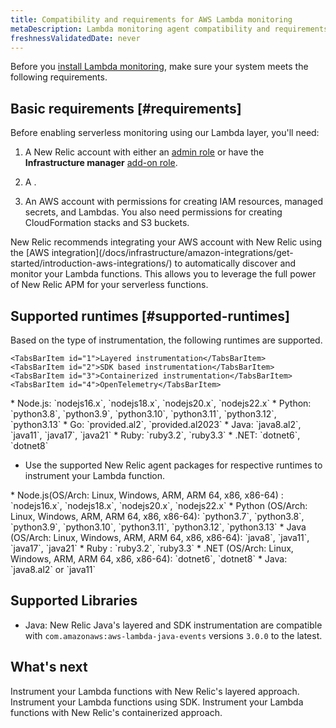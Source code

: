 ```yaml
---
title: Compatibility and requirements for AWS Lambda monitoring
metaDescription: Lambda monitoring agent compatibility and requirements.
freshnessValidatedDate: never
---
```


Before you [install Lambda monitoring](/docs/serverless-function-monitoring/aws-lambda-monitoring/instrument-lambda-function/configure-serverless-aws-monitoring), make sure your system meets the following requirements.

## Basic requirements [#requirements]

Before enabling serverless monitoring using our Lambda layer, you'll need:

1. A New Relic account with either an [admin role](/docs/accounts/original-accounts-billing/original-users-roles/users-roles-original-user-model/#roles) or have the **Infrastructure manager** [add-on role](/docs/accounts/original-accounts-billing/original-users-roles/users-roles-original-user-model#add-on).

2. A <InlinePopover type="userKey" />.

3. An AWS account with permissions for creating IAM resources, managed secrets, and Lambdas. You also need permissions for creating CloudFormation stacks and S3 buckets.

<Callout variant="tip">
  New Relic recommends integrating your AWS account with New Relic using the [AWS integration](/docs/infrastructure/amazon-integrations/get-started/introduction-aws-integrations/) to automatically discover and monitor your Lambda functions. This allows you to leverage the full power of New Relic APM for your serverless functions.
</Callout>

## Supported runtimes [#supported-runtimes]

Based on the type of instrumentation, the following runtimes are supported.

<Tabs>
  <TabsBar>

    <TabsBarItem id="1">Layered instrumentation</TabsBarItem>
    <TabsBarItem id="2">SDK based instrumentation</TabsBarItem>
    <TabsBarItem id="3">Containerized instrumentation</TabsBarItem>
    <TabsBarItem id="4">OpenTelemetry</TabsBarItem>

  </TabsBar>
  <TabsPages>
  

<TabsPageItem id="1">
* Node.js: `nodejs16.x`, `nodejs18.x`, `nodejs20.x`, `nodejs22.x`
* Python: `python3.8`, `python3.9`, `python3.10`, `python3.11`, `python3.12`, `python3.13`
* Go: `provided.al2`, `provided.al2023`
* Java: `java8.al2`, `java11`, `java17`, `java21`
* Ruby: `ruby3.2`, `ruby3.3`
* .NET: `dotnet6`, `dotnet8`

</TabsPageItem>


<TabsPageItem id="2">

* Use the supported New Relic agent packages for respective runtimes to instrument your Lambda function.  

</TabsPageItem>

<TabsPageItem id="3">
* Node.js(OS/Arch: Linux, Windows, ARM, ARM 64, x86, x86-64) : `nodejs16.x`, `nodejs18.x`, `nodejs20.x`, `nodejs22.x`
* Python (OS/Arch: Linux, Windows, ARM, ARM 64, x86, x86-64): `python3.7`, `python3.8`, `python3.9`, `python3.10`, `python3.11`, `python3.12`, `python3.13`
* Java (OS/Arch: Linux, Windows, ARM, ARM 64, x86, x86-64): `java8`, `java11`, `java17`, `java21`
* Ruby :  `ruby3.2`, `ruby3.3`
* .NET (OS/Arch: Linux, Windows, ARM, ARM 64, x86, x86-64): `dotnet6`, `dotnet8`     
</TabsPageItem>

<TabsPageItem id="4">
* Java: `java8.al2` or `java11`

</TabsPageItem>
</TabsPages>

</Tabs>

## Supported Libraries

* Java: New Relic Java's layered and SDK instrumentation are compatible with `com.amazonaws:aws-lambda-java-events` versions `3.0.0` to the latest.

## What's next

<DocTiles>
  <DocTile title="Layered instrumentation" path="/docs/serverless-function-monitoring/aws-lambda-monitoring/instrument-lambda-function/instrument-your-own" > Instrument your Lambda functions with New Relic's layered approach.</DocTile>
  <DocTile title="SDK instrumentation" path="/docs/serverless-function-monitoring/aws-lambda-monitoring/instrument-lambda-function/sdk-based-instrumentation" > Instrument your Lambda functions using SDK.</DocTile>
  <DocTile title="Containerized instrumentation" path="/docs/serverless-function-monitoring/aws-lambda-monitoring/instrument-lambda-function/containerized-images" > Instrument your Lambda functions with New Relic's containerized approach.</DocTile>
</DocTiles>




